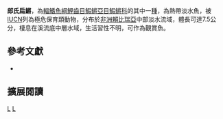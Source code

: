 {{Speciesbox 
| taxon = Epiplatys ruhkopfi
| status = CR
| status_system = IUCN3.1
| authority = [[Berkenkamp|Berkenkamp]] & [[Etzel|Etzel]], 1980
| synonyms = *''Aplocheilus phoeniceps, Huber, 1980''
}}
'''郎氏扁鱂'''，為[[輻鰭魚綱|輻鰭魚綱]][[鯉齒目|鯉齒目]][[鰕鱂亞目|鰕鱂亞目]][[鰕鱂科|鰕鱂科]]的其中一[[種|種]]，為熱帶淡水魚，被[[IUCN|IUCN]]列為極危保育類動物，分布於[[非洲|非洲]][[賴比瑞亞|賴比瑞亞]]中部淡水流域，體長可達7.5公分，棲息在溪流底中層水域，生活習性不明，可作為觀賞魚。

== 參考文獻 ==
*{{FishBase_species|genus=Epiplatys|species=ruhkopfi |year=2014|month=7}}

== 擴展閱讀 ==
{{refbegin}}
{{wikispecies-inline|Epiplatys ruhkopfi|郎氏扁鱂}}
{{refend}}
{{Taxonbar|from=Q11681514}}

[[Category:觀賞魚|L]]
[[Category:扁鱂屬|L]]


{{魚類小作品}}